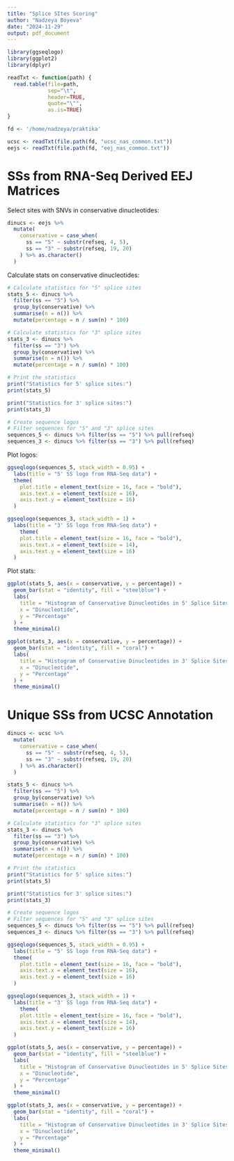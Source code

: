 ```yaml
---
title: "Splice SItes Scoring"
author: "Nadzeya Boyeva"
date: "2024-11-29"
output: pdf_document
---
```


```r
library(ggseqlogo)
library(ggplot2)
library(dplyr)

readTxt <- function(path) {
  read.table(file=path, 
             sep="\t",
             header=TRUE,
             quote="\"",
             as.is=TRUE)
}

fd <- '/home/nadzeya/praktika'
```

```r
ucsc <- readTxt(file.path(fd, "ucsc_nas_common.txt"))
eejs <- readTxt(file.path(fd, "eej_nas_common.txt"))
```

# SSs from RNA-Seq Derived EEJ Matrices

Select sites with SNVs in conservative dinucleotides:

```r
dinucs <- eejs %>%
  mutate(
    conservative = case_when(
      ss == "5" ~ substr(refseq, 4, 5),
      ss == "3" ~ substr(refseq, 19, 20)
    ) %>% as.character()
  )
```

Calculate stats on conservative dinucleotides:

```r
# Calculate statistics for "5" splice sites
stats_5 <- dinucs %>%
  filter(ss == "5") %>%
  group_by(conservative) %>%
  summarise(n = n()) %>%
  mutate(percentage = n / sum(n) * 100)

# Calculate statistics for "3" splice sites
stats_3 <- dinucs %>%
  filter(ss == "3") %>%
  group_by(conservative) %>%
  summarise(n = n()) %>%
  mutate(percentage = n / sum(n) * 100)

# Print the statistics
print("Statistics for 5' splice sites:")
print(stats_5)

print("Statistics for 3' splice sites:")
print(stats_3)

# Create sequence logos
# Filter sequences for "5" and "3" splice sites
sequences_5 <- dinucs %>% filter(ss == "5") %>% pull(refseq)
sequences_3 <- dinucs %>% filter(ss == "3") %>% pull(refseq)
```

Plot logos:

```r
ggseqlogo(sequences_5, stack_width = 0.95) +
  labs(title = "5' SS logo from RNA-Seq data") +
  theme(
    plot.title = element_text(size = 16, face = "bold"), 
    axis.text.x = element_text(size = 16),
    axis.text.y = element_text(size = 16)  
  )

ggseqlogo(sequences_3, stack_width = 1) +
  labs(title = "3' SS logo from RNA-Seq data") +
    theme(
    plot.title = element_text(size = 16, face = "bold"),  
    axis.text.x = element_text(size = 14),          
    axis.text.y = element_text(size = 16)              
  )
```

Plot stats:

```r
ggplot(stats_5, aes(x = conservative, y = percentage)) +
  geom_bar(stat = "identity", fill = "steelblue") +
  labs(
    title = "Histogram of Conservative Dinucleotides in 5' Splice Sites",
    x = "Dinucleotide",
    y = "Percentage"
  ) +
  theme_minimal()

ggplot(stats_3, aes(x = conservative, y = percentage)) +
  geom_bar(stat = "identity", fill = "coral") +
  labs(
    title = "Histogram of Conservative Dinucleotides in 3' Splice Sites",
    x = "Dinucleotide",
    y = "Percentage"
  ) +
  theme_minimal()
```

# Unique SSs from UCSC Annotation

```r
dinucs <- ucsc %>%
  mutate(
    conservative = case_when(
      ss == "5" ~ substr(refseq, 4, 5),
      ss == "3" ~ substr(refseq, 19, 20)
    ) %>% as.character()
  )
```

```r
stats_5 <- dinucs %>%
  filter(ss == "5") %>%
  group_by(conservative) %>%
  summarise(n = n()) %>%
  mutate(percentage = n / sum(n) * 100)

# Calculate statistics for "3" splice sites
stats_3 <- dinucs %>%
  filter(ss == "3") %>%
  group_by(conservative) %>%
  summarise(n = n()) %>%
  mutate(percentage = n / sum(n) * 100)

# Print the statistics
print("Statistics for 5' splice sites:")
print(stats_5)

print("Statistics for 3' splice sites:")
print(stats_3)

# Create sequence logos
# Filter sequences for "5" and "3" splice sites
sequences_5 <- dinucs %>% filter(ss == "5") %>% pull(refseq)
sequences_3 <- dinucs %>% filter(ss == "3") %>% pull(refseq)
```

```r
ggseqlogo(sequences_5, stack_width = 0.95) +
  labs(title = "5' SS logo from RNA-Seq data") +
  theme(
    plot.title = element_text(size = 16, face = "bold"), 
    axis.text.x = element_text(size = 16),
    axis.text.y = element_text(size = 16)  
  )

ggseqlogo(sequences_3, stack_width = 1) +
  labs(title = "3' SS logo from RNA-Seq data") +
    theme(
    plot.title = element_text(size = 16, face = "bold"),  
    axis.text.x = element_text(size = 14),          
    axis.text.y = element_text(size = 16)              
  )
```

```r
ggplot(stats_5, aes(x = conservative, y = percentage)) +
  geom_bar(stat = "identity", fill = "steelblue") +
  labs(
    title = "Histogram of Conservative Dinucleotides in 5' Splice Sites",
    x = "Dinucleotide",
    y = "Percentage"
  ) +
  theme_minimal()

ggplot(stats_3, aes(x = conservative, y = percentage)) +
  geom_bar(stat = "identity", fill = "coral") +
  labs(
    title = "Histogram of Conservative Dinucleotides in 3' Splice Sites",
    x = "Dinucleotide",
    y = "Percentage"
  ) +
  theme_minimal()
```
